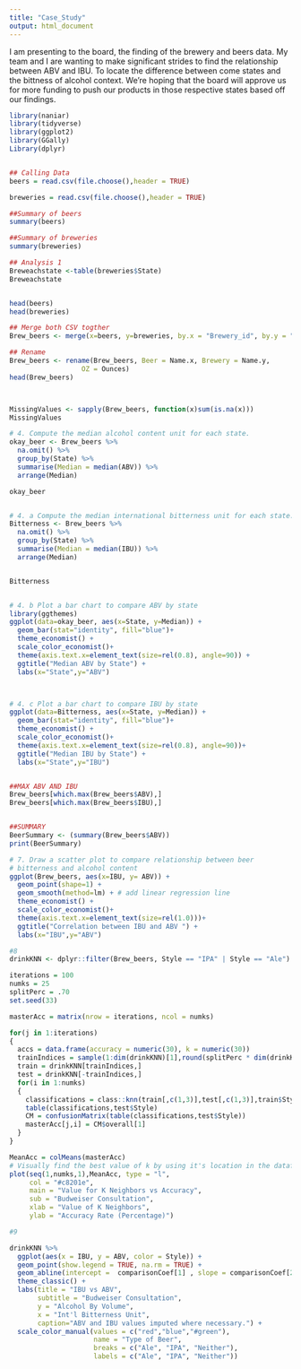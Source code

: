 ```yaml
---
title: "Case_Study"
output: html_document
---
```

I am presenting to the board, the finding of the brewery and beers data. 
My team and I are wanting to make significant strides to find the relationship between ABV and IBU. 
To locate the difference between come states and the bittness of alcohol context. 
We're hoping that the board will approve us for more funding to push our products in those respective states based off our findings.

```r
library(naniar)
library(tidyverse)
library(ggplot2)
library(GGally)
Library(dplyr)


## Calling Data
beers = read.csv(file.choose(),header = TRUE)

breweries = read.csv(file.choose(),header = TRUE)

##Summary of beers
summary(beers)

##Summary of breweries
summary(breweries)

## Analysis 1 
Breweachstate <-table(breweries$State)
Breweachstate


head(beers)
head(breweries)
```

```r
## Merge both CSV togther
Brew_beers <- merge(x=beers, y=breweries, by.x = "Brewery_id", by.y = "Brew_ID")

## Rename
Brew_beers <- rename(Brew_beers, Beer = Name.x, Brewery = Name.y,
                  OZ = Ounces)
head(Brew_beers)



MissingValues <- sapply(Brew_beers, function(x)sum(is.na(x)))
MissingValues
```
```r
# 4. Compute the median alcohol content unit for each state.
okay_beer <- Brew_beers %>%
  na.omit() %>%
  group_by(State) %>%
  summarise(Median = median(ABV)) %>%
  arrange(Median)

okay_beer


# 4. a Compute the median international bitterness unit for each state.
Bitterness <- Brew_beers %>%
  na.omit() %>%
  group_by(State) %>%
  summarise(Median = median(IBU)) %>%
  arrange(Median)


Bitterness


# 4. b Plot a bar chart to compare ABV by state
library(ggthemes)
ggplot(data=okay_beer, aes(x=State, y=Median)) +
  geom_bar(stat="identity", fill="blue")+
  theme_economist() + 
  scale_color_economist()+
  theme(axis.text.x=element_text(size=rel(0.8), angle=90)) +
  ggtitle("Median ABV by State") +
  labs(x="State",y="ABV")



# 4. c Plot a bar chart to compare IBU by state
ggplot(data=Bitterness, aes(x=State, y=Median)) +
  geom_bar(stat="identity", fill="blue")+
  theme_economist() + 
  scale_color_economist()+
  theme(axis.text.x=element_text(size=rel(0.8), angle=90))+
  ggtitle("Median IBU by State") +
  labs(x="State",y="IBU")



```
```r
##MAX ABV AND IBU
Brew_beers[which.max(Brew_beers$ABV),]
Brew_beers[which.max(Brew_beers$IBU),]


##SUMMARY
BeerSummary <- (summary(Brew_beers$ABV))
print(BeerSummary)

```
```r
# 7. Draw a scatter plot to compare relationship between beer 
# bitterness and alcohol content
ggplot(Brew_beers, aes(x=IBU, y= ABV)) +
  geom_point(shape=1) +
  geom_smooth(method=lm) + # add linear regression line
  theme_economist() + 
  scale_color_economist()+
  theme(axis.text.x=element_text(size=rel(1.0)))+
  ggtitle("Correlation between IBU and ABV ") +
  labs(x="IBU",y="ABV")
```
```r
#8
drinkKNN <- dplyr::filter(Brew_beers, Style == "IPA" | Style == "Ale")

iterations = 100
numks = 25
splitPerc = .70
set.seed(33)

masterAcc = matrix(nrow = iterations, ncol = numks)

for(j in 1:iterations)
{
  accs = data.frame(accuracy = numeric(30), k = numeric(30))
  trainIndices = sample(1:dim(drinkKNN)[1],round(splitPerc * dim(drinkKNN)[1]))
  train = drinkKNN[trainIndices,]
  test = drinkKNN[-trainIndices,]
  for(i in 1:numks)
  {
    classifications = class::knn(train[,c(1,3)],test[,c(1,3)],train$Style, prob = TRUE, k = i)
    table(classifications,test$Style)
    CM = confusionMatrix(table(classifications,test$Style))
    masterAcc[j,i] = CM$overall[1]
  }
}

MeanAcc = colMeans(masterAcc)
# Visually find the best value of k by using it's location in the dataframe based on the highest Mean value
plot(seq(1,numks,1),MeanAcc, type = "l", 
     col = "#c8201e",
     main = "Value for K Neighbors vs Accuracy", 
     sub = "Budweiser Consultation",
     xlab = "Value of K Neighbors",
     ylab = "Accuracy Rate (Percentage)")

```
```r
#9

drinkKNN %>% 
  ggplot(aes(x = IBU, y = ABV, color = Style)) +
  geom_point(show.legend = TRUE, na.rm = TRUE) +
  geom_abline(intercept =  comparisonCoef[1] , slope = comparisonCoef[2], color = "red", size = 1) +
  theme_classic() + 
  labs(title = "IBU vs ABV", 
       subtitle = "Budweiser Consultation",
       y = "Alcohol By Volume", 
       x = "Int'l Bitterness Unit",
       caption="ABV and IBU values imputed where necessary.") +
  scale_color_manual(values = c("red","blue","#green"),
                     name = "Type of Beer",
                     breaks = c("Ale", "IPA", "Neither"),
                     labels = c("Ale", "IPA", "Neither"))
```
